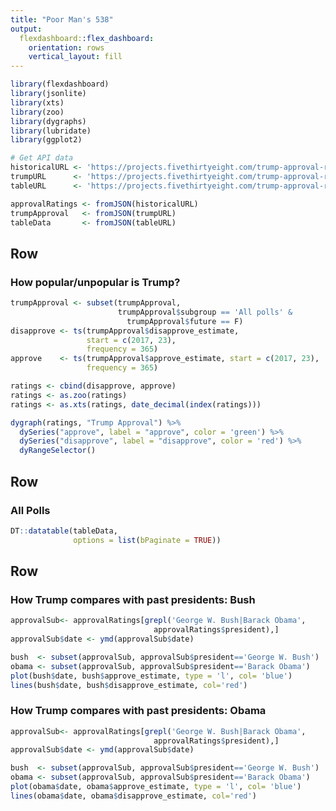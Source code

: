 ```yaml
---
title: "Poor Man's 538"
output: 
  flexdashboard::flex_dashboard:
    orientation: rows
    vertical_layout: fill
---
```


```r
library(flexdashboard)
library(jsonlite)
library(xts)
library(zoo)
library(dygraphs)
library(lubridate)
library(ggplot2)

# Get API data
historicalURL <- 'https://projects.fivethirtyeight.com/trump-approval-ratings/historical-approval.json'
trumpURL      <- 'https://projects.fivethirtyeight.com/trump-approval-ratings/approval.json'
tableURL      <- 'https://projects.fivethirtyeight.com/trump-approval-ratings/polls.json'

approvalRatings <- fromJSON(historicalURL)
trumpApproval   <- fromJSON(trumpURL)
tableData       <- fromJSON(tableURL)
```

Row {data-width=650}
-----------------------------------------------------------------------

### How popular/unpopular is Trump?

```r
trumpApproval <- subset(trumpApproval, 
                        trumpApproval$subgroup == 'All polls' & 
                          trumpApproval$future == F)
disapprove <- ts(trumpApproval$disapprove_estimate, 
                 start = c(2017, 23), 
                 frequency = 365)
approve    <- ts(trumpApproval$approve_estimate, start = c(2017, 23), 
                 frequency = 365)

ratings <- cbind(disapprove, approve)
ratings <- as.zoo(ratings)
ratings <- as.xts(ratings, date_decimal(index(ratings)))

dygraph(ratings, "Trump Approval") %>%
  dySeries("approve", label = "approve", color = 'green') %>%
  dySeries("disapprove", label = "disapprove", color = 'red') %>%
  dyRangeSelector()

```

Row {data-width=350}
-----------------------------------------------------------------------

### All Polls

```r
DT::datatable(tableData, 
              options = list(bPaginate = TRUE))
```

Row {data-width=350}
-----------------------------------------------------------------------

### How Trump compares with past presidents: Bush

```r
approvalSub<- approvalRatings[grepl('George W. Bush|Barack Obama',
                                approvalRatings$president),]
approvalSub$date <- ymd(approvalSub$date)

bush  <- subset(approvalSub, approvalSub$president=='George W. Bush')
obama <- subset(approvalSub, approvalSub$president=='Barack Obama')
plot(bush$date, bush$approve_estimate, type = 'l', col= 'blue')
lines(bush$date, bush$disapprove_estimate, col='red')

```

### How Trump compares with past presidents: Obama

```r
approvalSub<- approvalRatings[grepl('George W. Bush|Barack Obama',
                                approvalRatings$president),]
approvalSub$date <- ymd(approvalSub$date)

bush  <- subset(approvalSub, approvalSub$president=='George W. Bush')
obama <- subset(approvalSub, approvalSub$president=='Barack Obama')
plot(obama$date, obama$approve_estimate, type = 'l', col= 'blue')
lines(obama$date, obama$disapprove_estimate, col='red')
```